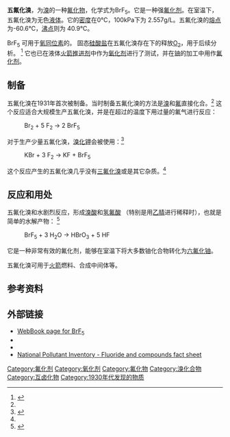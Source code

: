 {{chembox
| Name = 五氟化溴
| ImageFile = Structure_of_Bromine_pentafluoride.svg
| ImageFileL1 = Bromine-pentafluoride-gas-2D-dimensions.png
| ImageFileR1 = Bromine-pentafluoride-crystal-2D-dimensions.png
| ImageFileL2 = Bromine-pentafluoride-3D-balls.png
| ImageFileR2 = Bromine-pentafluoride-3D-vdW.png
| ImageSizeL1 = 140px
| ImageSizeR1 = 140px
| ImageSizeL2 = 140px
| ImageSizeR2 = 140px
| ImageName2 = Space-filling model of bromine pentafluoride
| IUPACName = Bromine pentafloride
| Section1 = {{Chembox Identifiers
| ChemSpiderID_Ref = {{chemspidercite|correct|chemspider}}
| ChemSpiderID = 23008
| InChI = 1/BrF5/c2-1(3,4,5)6
| InChIKey = XHVUVQAANZKEKF-UHFFFAOYAC
| StdInChI_Ref = {{stdinchicite|correct|chemspider}}
| StdInChI = 1S/BrF5/c2-1(3,4,5)6
| StdInChIKey_Ref = {{stdinchicite|correct|chemspider}}
| StdInChIKey = XHVUVQAANZKEKF-UHFFFAOYSA-N
| CASNo_Ref = {{cascite|correct|??}}
| CASNo = 7789-30-2
| PubChem = 24606
| SMILES = FBr(F)(F)(F)F
| RTECS = EF9350000
  }}
| Section2 = {{Chembox Properties
| Formula = BrF<sub>5</sub>
| MolarMass = 174.894 g.mol<sup>−1</sup>
| Appearance = 淡黄色液体
| MeltingPt = −61.30 °C
| BoilingPt = 40.25 °C
| Density = 2.466 g/cm<sup>3</sup>
| Solubility = 与水反应
  }}
| Section3 = {{Chembox Structure
| MolShape = [[四方锥|四方锥]]
  }}
| Section7 = {{Chembox Hazards
| ExternalMSDS = [http://physchem.ox.ac.uk/MSDS/BR/bromine_pentafluoride.html External MSDS]
| NFPA-H = 4
| NFPA-F =
| NFPA-R = 3 | Other=OX
| FlashPt = 不可燃
| RSPhrases = {{R2}} {{R23}} {{R24}} {{R25}} 
| PEL = 无<ref name=PGCH>{{PGCH|0065}}</ref>
| REL = TWA 0.1 ppm (0.7 mg/m<sup>3</sup>)<ref name=PGCH/>
| IDLH = N.D.<ref name=PGCH/>
| MainHazards = 和水剧烈反应，强氧化剂<ref name=PGCH/>
  }}
| Section8 = {{Chembox Related
| OtherAnions = [[一氯化溴|一氯化溴]]
| OtherCations = [[五氟化氯|五氟化氯]]<br />[[五氟化碘|五氟化碘]]
| Function = [[化合物|化合物]]
| OtherFunctn = [[一氟化溴|一氟化溴]]<br />[[三氟化溴|三氟化溴]]
  }}
}}
'''五氟化溴'''，为[[溴|溴]]的一种[[氟化物|氟化物]]，化学式为BrF<sub>5</sub>。它是一种强[[氟化剂|氟化剂]]。在室温下，五氟化溴为无色[[液体|液体]]。它的[[密度|密度]]在0℃，100kPa下为 2.557g/L。五氟化溴的[[熔点|熔点]]为-60.6℃，[[沸点|沸点]]则为 40.9℃。

BrF<sub>5</sub> 可用于[[氧同位素|氧同位素]]的{{le|同位素分析|Isotope analysis}}。 固态[[硅酸盐|硅酸盐]]在五氟化溴存在下的{{le|激光烧蚀|Laser ablation}}释放[[氧气|O<sub>2</sub>]]，用于后续分析。 <ref>{{Cite journal| first1 = R.| last2 = Mayeda | first2 = T. K.| title = The use of bromine pentafluoride in the extraction of oxygen from oxides and silicates for isotopic analysis| journal = Geochimica et Cosmochimica Acta| last1 = Clayton| volume = 27| issue = 1| pages = 43–48| year = 1963| doi = 10.1016/0016-7037(63)90071-1|bibcode = 1963GeCoA..27...43C }}</ref> 它也已在液体[[火箭推进剂|火箭推进剂]]中作为[[氧化剂|氧化剂]]进行了测试，并在[[铀|铀]]的加工中用作[[氟化剂|氟化剂]]。

== 制备 ==
五氟化溴在1931年首次被制备。当时制备五氟化溴的方法是[[溴|溴]]和[[氟|氟]]直接化合。<ref name="hyde"/> 这个反应适合大规模生产五氟化溴，并是在超过{{convert|150|°C}}的温度下用过量的氟气进行反应：

: Br<sub>2</sub> + 5 F<sub>2</sub> → 2 BrF<sub>5</sub>

对于生产少量五氟化溴，[[溴化钾|溴化钾]]会被使用：<ref name="hyde">{{Cite journal| first1 = G. A.| first2 = M. M.| title = Synthesis routes to chlorine and bromine pentafluorides| journal = Inorganic Chemistry| volume = 7| issue = 12| pages = 2648–2649| year = 1968| last1 = Hyde| doi = 10.1021/ic50070a039| last2 =   Boudakian}}</ref>

: KBr + 3 F<sub>2</sub> → KF + BrF<sub>5</sub>

这个反应产生的五氟化溴几乎没有[[三氟化溴|三氟化溴]]或是其它杂质。<ref name="hyde" />

==反应和用处==
五氟化溴和水剧烈反应，形成[[溴酸|溴酸]]和[[氢氟酸|氢氟酸]] （特别是用[[乙腈|乙腈]]进行稀释时），也就是简单的水解产物： <ref>{{Greenwood&Earnshaw2nd|page=834}}</ref>

: BrF<sub>5</sub> + 3 H<sub>2</sub>O → HBrO<sub>3</sub> + 5 HF

它是一种非常有效的氟化剂，能够在室温下将大多数铀化合物转化为[[六氟化铀|六氟化铀]]。

五氟化溴可用于[[火箭|火箭]]燃料、合成中间体等。

==参考资料==
{{reflist}} 
==外部链接==
* [http://webbook.nist.gov/cgi/cbook.cgi?ID=C7789302 WebBook page for BrF<sub>5</sub>]{{Wayback|url=http://webbook.nist.gov/cgi/cbook.cgi?ID=C7789302 |date=20201020220532 }}
*{{ICSC|0974|09}}
*{{PGCH|0065}}
*[https://web.archive.org/web/20060116134617/http://www.npi.gov.au/database/substance-info/profiles/44.html National Pollutant Inventory - Fluoride and compounds fact sheet]

{{溴化物}}
{{氟化物}}

{{卤族元素互化物}}

[[Category:氟化剂|Category:氟化剂]]
[[Category:氧化剂|Category:氧化剂]]
[[Category:氟化物|Category:氟化物]]
[[Category:溴化合物|Category:溴化合物]]
[[Category:互卤化物|Category:互卤化物]]
[[Category:1930年代发现的物质|Category:1930年代发现的物质]]